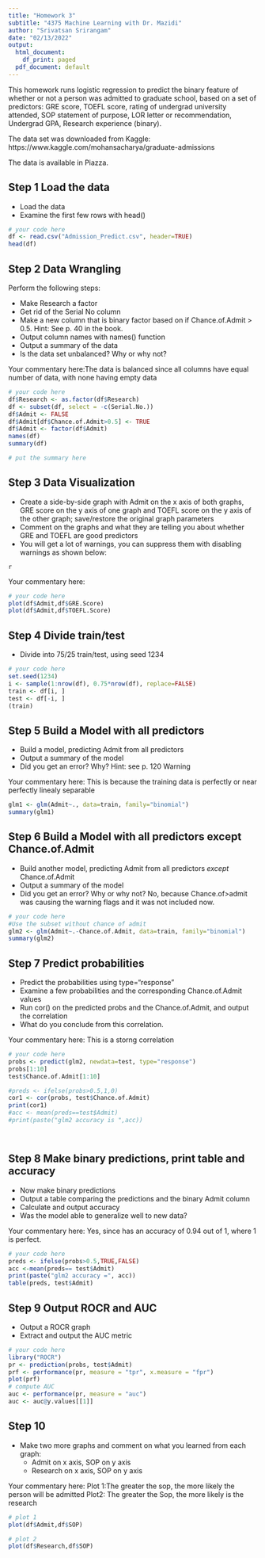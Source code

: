 ```yaml
---
title: "Homework 3"
subtitle: "4375 Machine Learning with Dr. Mazidi"
author: "Srivatsan Srirangam"
date: "02/13/2022"
output:
  html_document:
    df_print: paged
  pdf_document: default
---
```


This homework runs logistic regression to predict the binary feature of whether or not a person was admitted to graduate school, based on a set of predictors: GRE score, TOEFL score, rating of undergrad university attended, SOP statement of purpose, LOR letter or recommendation, Undergrad GPA, Research experience (binary).

The data set was downloaded from Kaggle: https://www.kaggle.com/mohansacharya/graduate-admissions

The data is available in Piazza. 

## Step 1 Load the data

* Load the data
* Examine the first few rows with head()

```r
# your code here
df <- read.csv("Admission_Predict.csv", header=TRUE)
head(df)
```

## Step 2 Data Wrangling

Perform the following steps:

* Make Research a factor
* Get rid of the Serial No column
* Make a new column that is binary factor based on if Chance.of.Admit > 0.5. Hint: See p. 40 in the book. 
* Output column names with names() function
* Output a summary of the data
* Is the data set unbalanced? Why or why not?

 Your commentary here:The data is balanced since all columns have equal number of data, with none having empty data

```r
# your code here
df$Research <- as.factor(df$Research)
df <- subset(df, select = -c(Serial.No.))
df$Admit <- FALSE
df$Admit[df$Chance.of.Admit>0.5] <- TRUE
df$Admit <- factor(df$Admit)
names(df)
summary(df)
```

```r
# put the summary here
```

## Step 3 Data Visualization

* Create a side-by-side graph with Admit on the x axis of both graphs, GRE score on the y axis of one graph and TOEFL score on the y axis of the other graph; save/restore the original graph parameters
* Comment on the graphs and what they are telling you about whether GRE and TOEFL are good predictors
* You will get a lot of warnings, you can suppress them with disabling warnings as shown below:

```
{r,warning=FALSE}
```

Your commentary here:

```r
# your code here
plot(df$Admit,df$GRE.Score)
plot(df$Admit,df$TOEFL.Score)
```


## Step 4 Divide train/test

* Divide into 75/25 train/test, using seed 1234

```r
# your code here
set.seed(1234)
i <- sample(1:nrow(df), 0.75*nrow(df), replace=FALSE)
train <- df[i, ]
test <- df[-i, ]
(train)
```

## Step 5 Build a Model with all predictors 

* Build a model, predicting Admit from all predictors
* Output a summary of the model
* Did you get an error? Why? Hint: see p. 120 Warning

Your commentary here:  This is because the training data is perfectly or near perfectly linealy separable

```r
glm1 <- glm(Admit~., data=train, family="binomial")
summary(glm1)
```

## Step 6 Build a Model with all predictors except Chance.of.Admit

* Build another model, predicting Admit from all predictors *except* Chance.of.Admit
* Output a summary of the model
* Did you get an error? Why or why not?
No, because Chance.of>admit was causing the warning flags and it was not included now. 

```r
# your code here
#Use the subset without chance of admit
glm2 <- glm(Admit~.-Chance.of.Admit, data=train, family="binomial")
summary(glm2)
```

## Step 7 Predict probabilities

* Predict the probabilities using type="response"
* Examine a few probabilities and the corresponding Chance.of.Admit values
* Run cor() on the predicted probs and the Chance.of.Admit, and output the correlation
* What do you conclude from this correlation. 

Your commentary here: This is a storng correlation

```r
# your code here
probs <- predict(glm2, newdata=test, type="response")
probs[1:10]
test$Chance.of.Admit[1:10]

#preds <- ifelse(probs>0.5,1,0)
cor1 <- cor(probs, test$Chance.of.Admit)
print(cor1)
#acc <- mean(preds==test$Admit)
#print(paste("glm2 accuracy is ",acc))




```

## Step 8 Make binary predictions, print table and accuracy

* Now make binary predictions
* Output a table comparing the predictions and the binary Admit column
* Calculate and output accuracy
* Was the model able to generalize well to new data?

Your commentary here: Yes, since has an accuracy of 0.94 out of 1, where 1 is perfect.

```r
# your code here
preds <- ifelse(probs>0.5,TRUE,FALSE)
acc <-mean(preds== test$Admit)
print(paste("glm2 accuracy =", acc))
table(preds, test$Admit)
```

## Step 9 Output ROCR and AUC

* Output a ROCR graph
* Extract and output the AUC metric

```r
# your code here
library("ROCR")
pr <- prediction(probs, test$Admit)
prf <- performance(pr, measure = "tpr", x.measure = "fpr")
plot(prf)
# compute AUC
auc <- performance(pr, measure = "auc")
auc <- auc@y.values[[1]]
```


## Step 10

* Make two more graphs and comment on what you learned from each graph:
  * Admit on x axis, SOP on y axis
  * Research on x axis, SOP on y axis
  
Your commentary here:
Plot 1:The greater the sop, the more likely the person will be admitted
Plot2: The greater the Sop, the more likely is the research

```r
# plot 1
plot(df$Admit,df$SOP)
```

```r
# plot 2
plot(df$Research,df$SOP)
```

